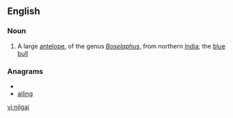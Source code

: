 ==English==

===Noun===
{{wikipedia}}
{{en-noun|pl2=nilgai}}

# A large [[antelope]], of the genus ''[[Boselaphus]]'', from northern [[India]]; the [[blue bull]]

===Anagrams===
* {{alphagram|agiiln}}
* [[ailing#English|ailing]]

[[vi:nilgai]]